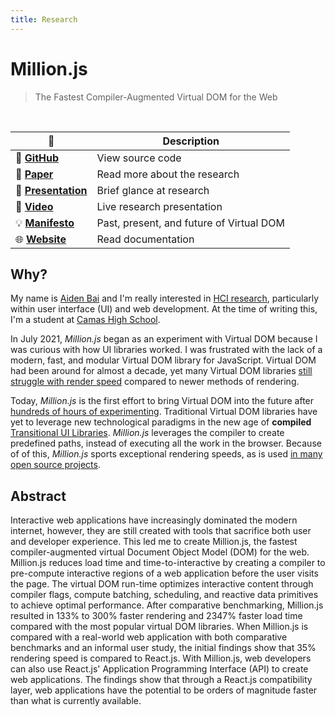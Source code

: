 ```yaml
---
title: Research
---
```



<h1 style={{ textAlign: 'left' }}>Million.js</h1>

> The Fastest Compiler-Augmented Virtual DOM for the Web


<br />

| 🔗                                                                 | Description                              |
| ------------------------------------------------------------------ | ---------------------------------------- |
| 💽 [**GitHub**](https://github.com/aidenybai/million)              | View source code                         |
| 📝 [**Paper**](https://arxiv.org/abs/2202.08409v1)                 | Read more about the research             |
| 🚧 [**Presentation**](https://www.youtube.com/watch?v=Q4wabNKS5Gw) | Brief glance at research                 |
| 🌇 [**Video**](https://youtu.be/rSVg-IT0PYg)                       | Live research presentation               |
| 💡 [**Manifesto**](https://aidenybai.com/thoughts/virtual-dom)     | Past, present, and future of Virtual DOM |
| 🌐 [**Website**](https://millionjs.org/)                          | Read documentation                       |

## Why?

My name is [Aiden Bai](https://aidenybai.com) and I'm really interested in [HCI research](https://en.wikipedia.org/wiki/Human%E2%80%93computer_interaction), particularly within user interface (UI) and web development. At the time of writing this, I'm a student at [Camas High School](https://camas.wednet.edu/schools/chs/).

In July 2021, _Million.js_ began as an experiment with Virtual DOM because I was curious with how UI libraries worked. I was frustrated with the lack of a modern, fast, and modular Virtual DOM library for JavaScript. Virtual DOM had been around for almost a decade, yet many Virtual DOM libraries [still struggle with render speed](https://krausest.github.io/js-framework-benchmark/current.html) compared to newer methods of rendering.

Today, _Million.js_ is the first effort to bring Virtual DOM into the future after [hundreds of hours of experimenting](https://github.com/aidenybai/million/graphs/commit-activity). Traditional Virtual DOM libraries have yet to leverage new technological paradigms in the new age of **compiled** [Transitional UI Libraries](https://www.youtube.com/watch?v=860d8usGC0o). _Million.js_ leverages the compiler to create predefined paths, instead of executing all the work in the browser. Because of of this, _Million.js_ sports <Link href="/benchmarks">exceptional rendering speeds</Link>, as is used [in many open source projects](https://github.com/aidenybai/million#acknowledgments).

## Abstract

Interactive web applications have increasingly dominated the modern internet, however, they are still created with tools that sacrifice both user and developer experience. This led me to create Million.js, the fastest compiler-augmented virtual Document Object Model (DOM) for the web. Million.js reduces load time and time-to-interactive by creating a compiler to pre-compute interactive regions of a web application before the user visits the page. The virtual DOM run-time optimizes interactive content through compiler flags, compute batching, scheduling, and reactive data primitives to achieve optimal performance. After comparative benchmarking, Million.js resulted in 133% to 300% faster rendering and 2347% faster load time compared with the most popular virtual DOM libraries. When Million.js is compared with a real-world web application with both comparative benchmarks and an informal user study, the initial findings show that 35% rendering speed is compared to React.js. With Million.js, web developers can also use React.js' Application Programming Interface (API) to create web applications. The findings show that through a React.js compatibility layer, web applications have the potential to be orders of magnitude faster than what is currently available.
